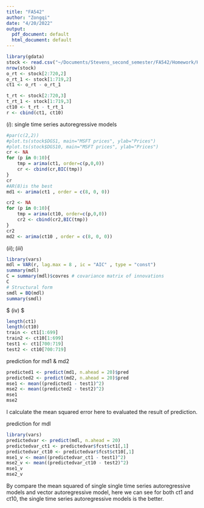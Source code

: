 ```yaml
---
title: "FA542"
author: "Zongqi"
date: "4/20/2022"
output:
  pdf_document: default
  html_document: default
---
```

```r
library(gdata)
stock <- read.csv("~/Documents/Stevens_second_semester/FA542/Homework/Homework5/homework05.csv")
nrow(stock)
o_rt <- stock[2:720,2]
o_rt_1 <- stock[1:719,2]
ct1 <- o_rt - o_rt_1

t_rt <- stock[2:720,3]
t_rt_1 <- stock[1:719,3]
ct10 <- t_rt - t_rt_1
r <- cbind(ct1, ct10)
```


$(i):$ single time series autoregressive models
```r
#par(c(2,2))
#plot.ts(stock$DGS1, main="MSFT prices", ylab="Prices")
#plot.ts(stock$DGS10, main="MSFT prices", ylab="Prices")
cr <- NA
for (p in 0:10){ 
    tmp = arima(ct1, order=c(p,0,0))
    cr <- cbind(cr,BIC(tmp))            
}
cr
#AR(8)is the best 
md1 <- arima(ct1 , order = c(8, 0, 0))

cr2 <- NA
for (p in 0:10){ 
    tmp = arima(ct10, order=c(p,0,0))
    cr2 <- cbind(cr2,BIC(tmp))            
}
cr2
md2 <- arima(ct10 , order = c(8, 0, 0))

```


$(ii) ; (iii)$
```r
library(vars)
mdl = VAR(r, lag.max = 8 , ic = "AIC" , type = "const")
summary(mdl)
C = summary(mdl)$covres # covariance matrix of innovations
C
# Structural form
smdl = BQ(mdl)
summary(smdl)

```

$ (iv) $
```r
length(ct1)
length(ct10)
train <- ct1[1:699]
train2 <- ct10[1:699]
test1 <- ct1[700:719]
test2 <- ct10[700:719]
```

prediction for md1 & md2
```r
predicted1 <- predict(md1, n.ahead = 20)$pred
predicted2 <- predict(md2, n.ahead = 20)$pred
mse1 <- mean((predicted1 - test1)^2)
mse2 <- mean((predicted2 - test2)^2)
mse1
mse2
```
I calculate the mean squared error here to evaluated the result of prediction.


prediction for mdl
```r
library(vars)
predictedvar <- predict(mdl, n.ahead = 20)
predictedvar_ct1 <- predictedvar$fcst$ct1[,1]
predictedvar_ct10 <- predictedvar$fcst$ct10[,1]
mse1_v <- mean((predictedvar_ct1 - test1)^2)
mse2_v <- mean((predictedvar_ct10 - test2)^2)
mse1_v
mse2_v

```
By compare the mean squared of single single time series autoregressive models and vector autoregressive model, here we can see for both ct1 and ct10, the single time series autoregressive models is the better.








